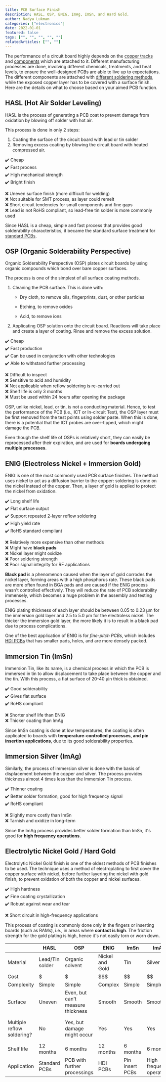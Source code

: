 ```yaml
---
title: PCB Surface Finish
description: HASL, OSP, ENIG, ImAg, ImSn, and Hard Gold.
author: Nadya Lukman
categories: ["electronics"]
date: 2022-01-01
featured: false
tags: ["", "", "", "", ""]
relatedArticles: ["", ""]
---
```


The performance of a circuit board highly depends on the [copper tracks](/articles/PCB-Layers/#copper-layer) and [components](/articles/Components) which are attached to it. Different manufacturing processes are done, involving different chemicals, treatments, and heat levels, to ensure the well-designed PCBs are able to live up to expectations. The different components are attached with [different soldering methods](/articles/Package-Types-Soldering/), while the exposed copper layer has to be covered with a surface finish. Here are the details on what to choose based on your aimed PCB function.

## HASL (Hot Air Solder Leveling)

HASL is the process of generating a PCB coat to prevent damage from oxidation by blowing off solder with hot air.

This process is done in only 2 steps:

1. Coating the surface of the circuit board with lead or tin solder
2. Removing excess coating by blowing the circuit board with heated compressed air.

✔️ Cheap  
✔️ Fast process  
✔️ High mechanical strength  
✔️ Bright finish  

❌ Uneven surface finish (more difficult for welding)  
❌ Not suitable for SMT process, as layer could remelt  
❌ Short circuit tendencies for small components and fine gaps  
❌ Lead is not RoHS compliant, so lead-free tin solder is more commonly used  

Since HASL is a cheap, simple and fast process that provides good solderability characteristics, it became the standard surface treatment for [standard PCBs](/articles/PCB-Types/#standard-pcb).

## OSP (Organic Solderability Perspective)

Organic Solderability Perspective (OSP) plates circuit boards by using organic compounds which bond over bare copper surfaces.

The process is one of the simplest of all surface coating methods.

1. Cleaning the PCB surface. This is done with:

   - Dry cloth, to remove oils, fingerprints, dust, or other particles

   - Etching, to remove oxides
   - Acid, to remove ions

2. Applicating OSP solution onto the circuit board. Reactions will take place and create a layer of coating. Rinse and remove the excess solution.

✔️ Cheap  
✔️ Fast production  
✔️ Can be used in conjunction with other technologies  
✔️ Able to withstand further processing  

❌ Difficult to inspect  
❌ Sensitive to acid and humidity  
❌ Not applicable when reflow soldering is re-carried out  
❌ Shelf life is only 3 months  
❌ Must be used within 24 hours after opening the package  

OSP, unlike nickel, lead, or tin, is not a conducting material. Hence, to test the performance of the PCB (i.e., ICT or In-circuit Test), the OSP layer must be first removed from the test points using solder paste. When this is done, there is a potential that the ICT probes are over-tipped, which might damage the PCB.

Even though the shelf life of OSPs is relatively short, they can easily be reprocessed after their expiration, and are used for **boards undergoing multiple processes**.

## ENIG (Electroless Nickel + Immersion Gold)

ENIG is one of the most commonly used PCB surface finishes. The method uses nickel to act as a diffusion barrier to the copper: soldering is done on the nickel instead of the copper. Then, a layer of gold is applied to protect the nickel from oxidation.

✔️ Long shelf life  
✔️ Flat surface output  
✔️ Support repeated 2-layer reflow soldering  
✔️ High yield rate  
✔️ RoHS standard compliant  

❌ Relatively more expensive than other methods  
❌ Might have **black pads**  
❌ Nickel layer might oxidize  
❌ Poor soldering strength  
❌ Poor signal integrity for RF applications  

**Black pad** is a phenomenon caused when the layer of gold corrodes the nickel layer, forming areas with a high phosphorus rate. These black pads are more often found in BGA pads and are caused if the ENIG process wasn't controlled effectively. They will reduce the rate of PCB solderability immensely, which becomes a huge problem in the assembly and testing processes.

ENIG plating thickness of each layer should be between 0.05 to 0.23 µm for the immersion gold layer and 2.5 to 5.0 µm for the electroless nickel. The thicker the immersion gold layer, the more likely it is to result in a black pad due to process complications.

One of the best application of ENIG is for _fine-pitch PCBs_, which includes [HDI PCBs](/articles/PCB-Types/hdi-pcbs) that has smaller pads, holes, and are more densely packed.

## Immersion Tin (ImSn)

Immersion Tin, like its name, is a chemical process in which the PCB is immersed in tin to allow displacement to take place between the copper and the tin. With this process, a flat surface of 20-40 µin thick is obtained.

✔️ Good solderability  
✔️ Gives flat surface  
✔️ RoHS compliant  

❌ Shorter shelf life than ENIG  
❌ Thicker coating than ImAg  

Since ImSn coating is done at low temperatures, the coating is often applicated to boards with **temperature-controlled processes, and pin insertion applications**, due to its good solderability properties.

## Immersion Silver (ImAg)

Similarly, the process of immersion silver is done with the basis of displacement between the copper and silver. The process provides thickness almost 4 times less than the Immersion Tin process.

✔️ Thinner coating  
✔️ Better solder formation, good for high frequency signal  
✔️ RoHS compliant  

❌ Slightly more costly than ImSn  
❌ Tarnish and oxidize in long-term  

Since the ImAg process provides better solder formation than ImSn, it's good for **high frequency operations**.

## Electrolytic Nickel Gold / Hard Gold

Electrolytic Nickel Gold finish is one of the oldest methods of PCB finishes to be used. The technique uses a method of electroplating to first cover the copper surface with nickel, before further layering the nickel with gold finish, to prevent oxidation of both the copper and nickel surfaces.

✔️ High hardness  
✔️ Fine coating crystallization  
✔️ Robust against wear and tear  

❌ Short circuit in high-frequency applications  

This process of coating is commonly done only in the fingers or inserting boards (such as RAMs), i.e., in areas where **contact is high**. The friction strength for the gold plating is high, hence it's not easily torn or worn down.

|                            | HASL            | OSP                               | ENIG            | ImSn            | ImAg                      | Hard Gold                            |
| -------------------------- | --------------- | --------------------------------- | --------------- | --------------- | ------------------------- | ------------------------------------ |
| Material                   | Lead/Tin solder | Organic solvent                   | Nickel and Gold | Tin             | Silver                    | Nickel and gold                      |
| Cost                       | $               | $                                 | $$$             | $$              | $$                        | $$$                                  |
| Complexity                 | Simple          | Simple                            | Complex         | Simple          | Simple                    | Complex                              |
| Surface                    | Uneven          | Even, but can’t measure thickness | Smooth          | Smooth          | Smooth                    | Can’t be soldered                    |
| Multiple reflow soldering? | No              | Yes, but damage might occur       | Yes             | Yes             | Yes                       | Yes, but soldering is more difficult |
| Shelf life                 | 12 months       | 6 months                          | 12 months       | 6 months        | 6 months                  | 9 months                             |
| Application                | Standard PCBs   | PCB with further processings      | HDI PCBs        | Pin insert PCBs | High frequency operations | Edge connectors                      |
